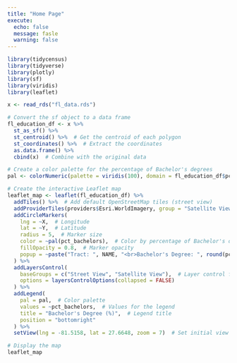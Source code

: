 ```yaml
---
title: "Home Page"
execute: 
  echo: false
  message: fasle
  warning: false
---
```


```r
library(tidycensus)
library(tidyverse)
library(plotly)
library(sf)
library(viridis)
library(leaflet)

x <- read_rds("fl_data.rds")

```

```r

# Convert the sf object to a data frame
fl_education_df <- x %>%
  st_as_sf() %>%
  st_centroid() %>%  # Get the centroid of each polygon
  st_coordinates() %>%  # Extract the coordinates
  as.data.frame() %>%
  cbind(x)  # Combine with the original data

# Create a color palette for the percentage of Bachelor's degrees
pal <- colorNumeric(palette = viridis(100), domain = fl_education_df$pct_bachelors)

# Create the interactive Leaflet map
leaflet_map <- leaflet(fl_education_df) %>%
  addTiles() %>%  # Add default OpenStreetMap tiles (street view)
  addProviderTiles(providers$Esri.WorldImagery, group = "Satellite View") %>%  # Add satellite view
  addCircleMarkers(
    lng = ~X,  # Longitude
    lat = ~Y,  # Latitude
    radius = 5,  # Marker size
    color = ~pal(pct_bachelors),  # Color by percentage of Bachelor's degree
    fillOpacity = 0.8,  # Marker opacity
    popup = ~paste("Tract: ", NAME, "<br>Bachelor's Degree: ", round(pct_bachelors, 2), "%")  # Popup text
  ) %>%
  addLayersControl(
    baseGroups = c("Street View", "Satellite View"),  # Layer control for switching views
    options = layersControlOptions(collapsed = FALSE)
  ) %>%
  addLegend(
    pal = pal,  # Color palette
    values = ~pct_bachelors,  # Values for the legend
    title = "Bachelor's Degree (%)",  # Legend title
    position = "bottomright"
  ) %>%
  setView(lng = -81.5158, lat = 27.6648, zoom = 7)  # Set initial view to Florida

# Display the map
leaflet_map


```

```r

```
